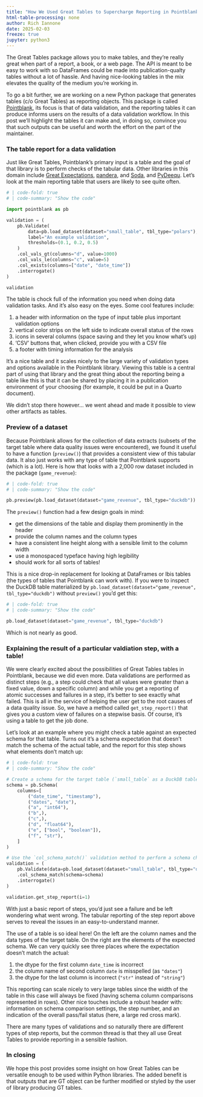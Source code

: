 ```yaml
---
title: "How We Used Great Tables to Supercharge Reporting in Pointblank"
html-table-processing: none
author: Rich Iannone
date: 2025-02-03
freeze: true
jupyter: python3
---
```


The Great Tables package allows you to make tables, and they're really great when part of a report, a book, or a web page. The API is meant to be easy to work with so DataFrames could be made into publication-qualty tables without a lot of hassle. And having nice-looking tables in the mix elevates the quality of the medium you're working in.

To go a bit further, we are working on a new Python package that generates tables (c/o Great Tables) as reporting objects. This package is called [Pointblank](https://github.com/posit-dev/pointblank), its focus is that of data validation, and the reporting tables it can produce informs users on the results of a data validation workflow. In this post we'll highlight the tables it can make and, in doing so, convince you that such outputs can be useful and worth the effort on the part of the maintainer.

### The table report for a data validation

Just like Great Tables, Pointblank's primary input is a table and the goal of that library is to perform checks of the tabular data. Other libraries in this domain include [Great Expectations](https://github.com/great-expectations/great_expectations), [pandera](https://github.com/unionai-oss/pandera), and [Soda](https://github.com/sodadata/soda-core?tab=readme-ov-file), and [PyDeequ](https://github.com/awslabs/python-deequ). Let's look at the main reporting table that users are likely to see quite often.

```python
# | code-fold: true
# | code-summary: "Show the code"

import pointblank as pb

validation = (
    pb.Validate(
        data=pb.load_dataset(dataset="small_table", tbl_type="polars"),
        label="An example validation",
        thresholds=(0.1, 0.2, 0.5)
    )
    .col_vals_gt(columns="d", value=1000)
    .col_vals_le(columns="c", value=5)
    .col_exists(columns=["date", "date_time"])
    .interrogate()
)

validation
```

The table is chock full of the information you need when doing data validation tasks. And it's also easy on the eyes. Some cool features include:

1. a header with information on the type of input table plus important validation options
2. vertical color strips on the left side to indicate overall status of the rows
3. icons in several columns (space saving and they let you know what's up)
4. 'CSV' buttons that, when clicked, provide you with a CSV file
5. a footer with timing information for the analysis

It's a nice table and it scales nicely to the large variety of validation types and options available in the Pointblank library. Viewing this table is a central part of using that library and the great thing about the reporting being a table like this is that it can be shared by placing it in a publication environment of your choosing (for example, it could be put in a Quarto document).

We didn't stop there however... we went ahead and made it possible to view other artifacts as tables.

### Preview of a dataset

Because Pointblank allows for the collection of data extracts (subsets of the target table where data quality issues were encountered), we found it useful to have a function (`preview()`) that provides a consistent view of this tabular data. It also just works with any type of table that Pointblank supports (which is a lot). Here is how that looks with a 2,000 row dataset included in the package (`game_revenue`):

```python
# | code-fold: true
# | code-summary: "Show the code"

pb.preview(pb.load_dataset(dataset="game_revenue", tbl_type="duckdb"))
```

The `preview()` function had a few design goals in mind:

- get the dimensions of the table and display them prominently in the header
- provide the column names and the column types
- have a consistent line height along with a sensible limit to the column width
- use a monospaced typeface having high legibility
- should work for all sorts of tables!

This is a nice drop-in replacement for looking at DataFrames or Ibis tables (the types of tables that Pointblank can work with). If you were to inspect the DuckDB table materialized by `pb.load_dataset(dataset="game_revenue", tbl_type="duckdb")` without `preview()` you'd get this:

```python
# | code-fold: true
# | code-summary: "Show the code"

pb.load_dataset(dataset="game_revenue", tbl_type="duckdb")
```

Which is not nearly as good.

### Explaining the result of a particular valdiation step, with a table!

We were clearly excited about the possibilities of Great Tables tables in Pointblank, because we did even more. Data validations are performed as distinct steps (e.g., a step could check that all values were greater than a fixed value, down a specific column) and while you get a reporting of atomic successes and failures in a step, it's better to see exactly what failed. This is all in the service of helping the user get to the root causes of a data quality issue. So, we have a method called `get_step_report()` that gives you a custom view of failures on a stepwise basis. Of course, it's using a table to get the job done.

Let's look at an example where you might check a table against an expected schema for that table. Turns out it's a schema expectation that doesn't match the schema of the actual table, and the report for this step shows what elements don't match up:

```python
# | code-fold: true
# | code-summary: "Show the code"

# Create a schema for the target table (`small_table` as a DuckDB table)
schema = pb.Schema(
    columns=[
        ("date_time", "timestamp"),
        ("dates", "date"),
        ("a", "int64"),
        ("b",),
        ("c",),
        ("d", "float64"),
        ("e", ["bool", "boolean"]),
        ("f", "str"),
    ]
)

# Use the `col_schema_match()` validation method to perform a schema check
validation = (
    pb.Validate(data=pb.load_dataset(dataset="small_table", tbl_type="duckdb"))
    .col_schema_match(schema=schema)
    .interrogate()
)

validation.get_step_report(i=1)
```

With just a basic report of steps, you'd just see a failure and be left wondering what went wrong. The tabular reporting of the step report above serves to reveal the issues in an easy-to-understand manner.

The use of a table is so ideal here! On the left are the column names and the data types of the target table. On the right are the elements of the expected schema. We can very quickly see three places where the expectation doesn't match the actual:

1. the dtype for the first column `date_time` is incorrect
2. the column name of second column `date` is misspelled (as `"dates"`)
3. the dtype for the last column is incorrect (`"str"` instead of `"string"`)

This reporting can scale nicely to very large tables since the width of the table in this case will
always be fixed (having schema column comparisons represented in rows). Other nice touches include a robust header with: information on schema comparison settings, the step number, and an indication of the overall pass/fail status (here, a large red cross mark).

There are many types of validations and so naturally there are different types of step reports, but the common thread is that they all use Great Tables to provide reporting in a sensible fashion.

### In closing

We hope this post provides some insight on how Great Tables can be versatile enough to be used within Python libraries. The added benefit is that outputs that are GT object can be further modified or styled by the user of library producing GT tables.
